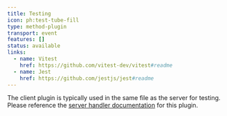 ```yaml
---
title: Testing
icon: ph:test-tube-fill
type: method-plugin
transport: event
features: []
status: available
links:
  - name: Vitest
    href: https://github.com/vitest-dev/vitest#readme
  - name: Jest
    href: https://github.com/jestjs/jest#readme
---
```



<Aside>

The client plugin is typically used in the same file as the server for testing. Please reference the
[server handler documentation](/docs/reference/plugins/server/testing) for this plugin.

</Aside>

